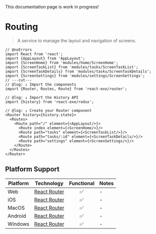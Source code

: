 
<Callout type="warning">
  This documentation page is work in progress!
</Callout>

# Routing

> A service to manage the layout and navigation of screens.

```tsx twoslash
// @noErrors
import React from 'react';
import {AppLayout} from 'AppLayout';
import {ScreenHome} from 'modules/home/ScreenHome';
import {ScreenTaskList} from 'modules/tasks/ScreenTaskList';
import {ScreenTaskDetails} from 'modules/tasks/ScreenTaskDetails';
import {ScreenSettings} from 'modules/settings/ScreenSettings';
// ---cut---
// @log: ↓ Import the components
import {Router, Routes, Route} from 'react-exo/router';

// @log: ↓ Import the History API
import {history} from 'react-exo/redux';

// @log: ↓ Create your Router component
<Router history={history.state}>
  <Routes>
    <Route path="/" element={<AppLayout/>}>
      <Route index element={<ScreenHome/>}/>
      <Route path="tasks" element={<ScreenTaskList/>}/>
      <Route path="tasks/:id" element={<ScreenTaskDetails/>}/>
      <Route path="settings" element={<ScreenSettings/>}/>
    </Route>
  </Routes>
</Router>
```

## Platform Support

| Platform | Technology | Functional | Notes |
| -------- | ---------- | :--------: | ----- |
| Web | [React Router](https://reactrouter.com) | ✅ | - |
| iOS | [React Router](https://reactrouter.com) | ✅ | - |
| MacOS | [React Router](https://reactrouter.com) | ✅ | - |
| Android | [React Router](https://reactrouter.com) | ✅ | - |
| Windows | [React Router](https://reactrouter.com) | ✅ | - |
